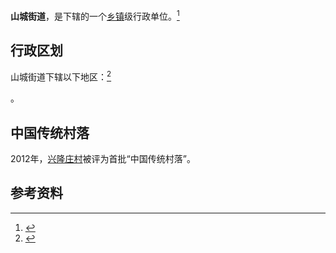 {{中国乡级行政区|37/04/06/001/000
| 电话区号 = 632
}}

'''山城街道'''，是{{PRC admin/fullname|37/04/06/001/000|3}}下辖的一个[[乡镇|乡镇]]级行政单位。<ref>{{PRC admin/ref sgc|{{PRC admin/parent|37/04/06/001/000}}}}</ref>

== 行政区划 ==

山城街道下辖以下地区：<ref>{{PRC admin/ref sgc|37/04/06/001/000}}</ref>

{{PRC admin/children|37/04/06/001/000}}。

==中国传统村落==
2012年，[[兴隆庄村|兴隆庄村]]被评为首批“中国传统村落”。

== 参考资料 ==

{{reflist}}

{{行政区划小作品}}
{{PRC admin/navcat|37/04/06/001/000}}
